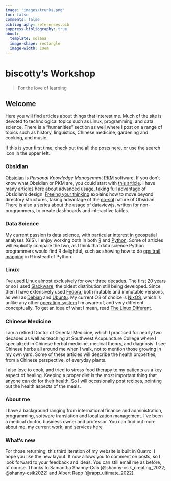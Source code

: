 ```yaml
---
image: "images/trunks.png"
toc: false
comments: false
bibliography: references.bib
suppress-bibliography: true
about:
  template: solana
  image-shape: rectangle
  image-width: 10em
---
```


# biscotty's Workshop

> For the love of learning

## Welcome

Here you will find articles about things that interest me. Much of the site is devoted to technological topics such as Linux, programming, and data science. There is a "humanities" section as well where I post on a range of topics such as history, linguistics, Chinese medicine, gardening and cooking, and music.


If this is your first time, check out the all the posts [here](posts/posts.qmd), or use the search icon in the upper left.

::: panel-tabset

### Obsidian

[Obsidian](https://obsidian.md) is *Personal Knowledge Management* [PKM](https://en.wikipedia.org/wiki/Personal_knowledge_management) software. If you don't know what Obsidian or PKM are, you could start with [this article](posts/obsidian/optimal-notes-with-obsidian/index.qmd). I have many articles here about advanced usage, taking full advantage of Obsidian's design. [Freeing your thinking](posts/obsidian/freeing-your-thinking.qmd) explains how to move beyond directory structures, taking advantage of the [no-sql](posts/obsidian/obsidian-no-sql-database/index.qmd) nature of Obsidian. There is also a series about the usage of [dataviewjs](posts/obsidian/dataview.qmd), written for non-programmers, to create dashboards and interactive tables.

### Data Science

My current passion is data science, with particular interest in geospatial analyses (GIS). I enjoy working both in both [R](https://www.r-project.org/) and [Python](https://www.python.org/). Some of articles will explicitly compare the two, as I think that data science Python programmers would find R delightful, such as showing how to do [gps trail mapping](posts/data-science/python-gpx-mapping.qmd) in R instead of Python.

### Linux

I've used [Linux](https://www.linux.org/) almost exclusively for over three decades. The first 20 years or so I used [Slackware](http://www.slackware.com/), the oldest distribution still being developed. Since then I have extensively used [Fedora](https://fedoraproject.org/), both mutable and immutable versions, as well as [Debian](https://www.debian.org/) and [Ubuntu](https://ubuntu.com/). My current OS of choice is [NixOS](https://nixos.org/), which is unlike any other [operating system](https://en.wikipedia.org/wiki/Operating_system) I'm aware of, and very different conceptually. To get an idea of what I mean, read [The Linux Different](posts/linux/nixos-linux-different/).

### Chinese Medicine

I am a retired Doctor of Oriental Medicine, which I practiced for nearly two decades as well as teaching at Southwest Acupuncture College where I specialized in Chinese herbal medicine, medical theory, and diagnosis. I see Chinese herbs all around me when I walk, not to mention those growing in my own yard. Some of these articles will describe the health properties, from a Chinese perspective, of everyday plants.

I also love to cook, and tried to stress food therapy to my patients as a key aspect of healing. Keeping a proper diet is the most important thing that anyone can do for their health. So I will occasionally post recipes, pointing out the health aspects of the meals.

### About me

I have a background ranging from international finance and administration, programming, software translation and localization management. I've been a medical doctor, business owner and professor. You can find out more about me, my current work, and services [here](about.qmd)

:::

### What's new

For those returning, this third iteration of my website is built in Quatro. I hope you like the new layout. It now allows you to comment on posts, so I look forward to your feedback and ideas. You can still email me as before, of course. Thanks to Samantha Shanny-Csik [@shanny-csik_creating_2022; @shanny-csik2022] and Albert Rapp [@rapp_ultimate_2022].
